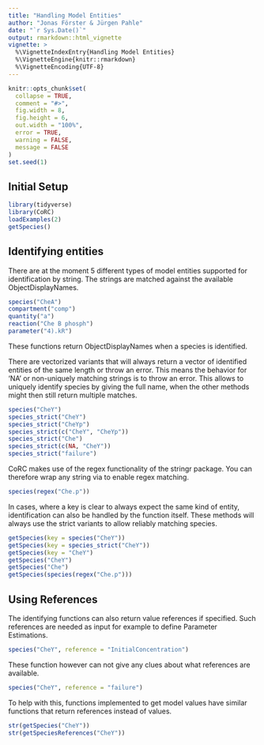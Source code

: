 ```yaml
---
title: "Handling Model Entities"
author: "Jonas Förster & Jürgen Pahle"
date: "`r Sys.Date()`"
output: rmarkdown::html_vignette
vignette: >
  %\VignetteIndexEntry{Handling Model Entities}
  %\VignetteEngine{knitr::rmarkdown}
  %\VignetteEncoding{UTF-8}
---
```


```r
knitr::opts_chunk$set(
  collapse = TRUE,
  comment = "#>",
  fig.width = 8,
  fig.height = 6,
  out.width = "100%",
  error = TRUE,
  warning = FALSE,
  message = FALSE
)
set.seed(1)
```

## Initial Setup

```r
library(tidyverse)
library(CoRC)
loadExamples(2)
getSpecies()
```

## Identifying entities

There are at the moment 5 different types of model entities supported for identification by string.
The strings are matched against the available ObjectDisplayNames.

```r
species("CheA")
compartment("comp")
quantity("a")
reaction("Che B phosph")
parameter("4).kR")
```

These functions return ObjectDisplayNames when a species is identified.

There are vectorized variants that will always return a vector of identified entities of the same length or throw an error.
This means the behavior for 'NA' or non-uniquely matching strings is to throw an error.
This allows to uniquely identify species by giving the full name, when the other methods might then still return multiple matches.

```r
species("CheY")
species_strict("CheY")
species_strict("CheYp")
species_strict(c("CheY", "CheYp"))
species_strict("Che")
species_strict(c(NA, "CheY"))
species_strict("failure")
```

CoRC makes use of the regex functionality of the stringr package.
You can therefore wrap any string via \code{regex(string)} to enable regex matching.

```r
species(regex("Che.p"))
```

In cases, where a key is clear to always expect the same kind of entity, identification can also be handled by the function itself.
These methods will always use the strict variants to allow reliably matching species.

```r
getSpecies(key = species("CheY"))
getSpecies(key = species_strict("CheY"))
getSpecies(key = "CheY")
getSpecies("CheY")
getSpecies("Che")
getSpecies(species(regex("Che.p")))
```

## Using References

The identifying functions can also return value references if specified.
Such references are needed as input for example to define Parameter Estimations.

```r
species("CheY", reference = "InitialConcentration")
```

These function however can not give any clues about what references are available.

```r
species("CheY", reference = "failure")
```

To help with this, functions implemented to get model values have similar functions that return references instead of values.

```r
str(getSpecies("CheY"))
str(getSpeciesReferences("CheY"))
```
